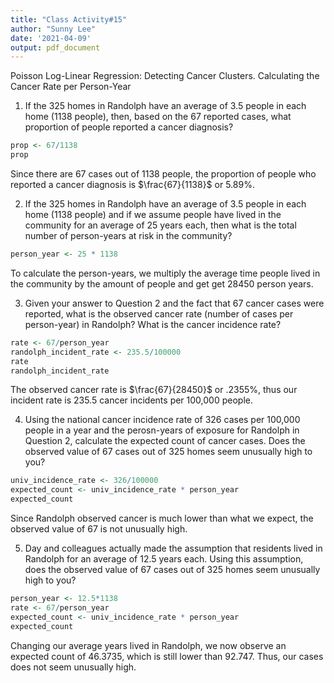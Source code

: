 ```yaml
---
title: "Class Activity#15"
author: "Sunny Lee"
date: '2021-04-09'
output: pdf_document
---
```

Poisson Log-Linear Regression: Detecting Cancer Clusters. Calculating the Cancer Rate per Person-Year

1) If the 325 homes in Randolph have an average of 3.5 people in each home (1138 people), then, based on the 67 reported cases, what proportion of people reported a cancer diagnosis?

```r
prop <- 67/1138
prop
```
Since there are 67 cases out of 1138 people, the proportion of people who reported a cancer diagnosis is $\frac{67}{1138}$ or $5.89\%$. 

2) If the 325 homes in Randolph have an average of 3.5 people in each home (1138 people) and if we assume people have lived in the community for an average of 25 years each, then what is the total number of person-years at risk in the community?
```r
person_year <- 25 * 1138
```
To calculate the person-years, we multiply the average time people lived in the community by the amount of people and get get $28450$ person years. 

3) Given your answer to Question 2 and the fact that 67 cancer cases were reported, what is the observed cancer rate (number of cases per person-year) in Randolph? What is the cancer incidence rate?
```r
rate <- 67/person_year
randolph_incident_rate <- 235.5/100000
rate
randolph_incident_rate
```
The observed cancer rate is $\frac{67}{28450}$ or $.2355\%$, thus our incident rate is $235.5$ cancer incidents per 100,000 people.

4) Using the national cancer incidence rate of 326 cases per 100,000 people in a year and the perosn-years of exposure for Randolph in Question 2, calculate the expected count of cancer cases. Does the observed value of 67 cases out of 325 homes seem unusually high to you?
```r
univ_incidence_rate <- 326/100000
expected_count <- univ_incidence_rate * person_year
expected_count 

```
Since Randolph observed cancer is much lower than what we expect, the observed value of 67 is not unusually high. 

5) Day and colleagues actually made the assumption that residents lived in Randolph for an average of 12.5 years each. Using this assumption, does the observed value of 67 cases out of 325 homes seem unusually high to you?
```r
person_year <- 12.5*1138
rate <- 67/person_year
expected_count <- univ_incidence_rate * person_year
expected_count
```

Changing our average years lived in Randolph, we now observe an expected count of 46.3735, which is still lower than 92.747. Thus, our cases does not seem unusually high. 

